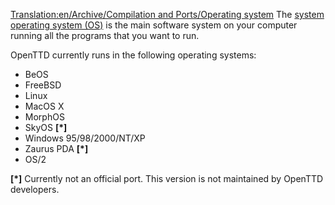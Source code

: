 [[Translation:en/Archive/Compilation and Ports/Operating system]]
The [https://www.wikipedia.org/wiki/en:Operating system operating system (OS)] is the main software system on your computer running all the programs that you want to run.

OpenTTD currently runs in the following operating systems:
* BeOS
* FreeBSD
* Linux
* MacOS X
* MorphOS
* SkyOS <strong>[*]</strong>
* Windows 95/98/2000/NT/XP
* Zaurus PDA <strong>[*]</strong>
* OS/2


<strong>[*]</strong> Currently not an official port. This version is not maintained by OpenTTD developers.